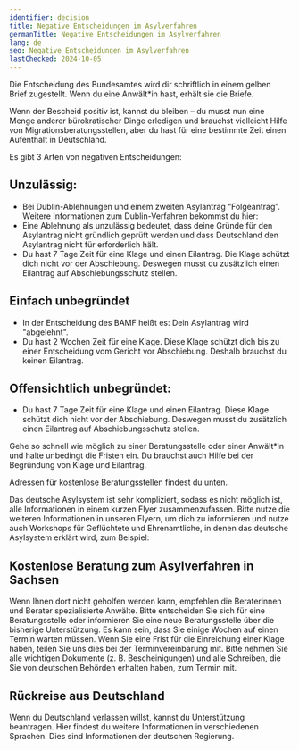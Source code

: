 ```yaml
---
identifier: decision
title: Negative Entscheidungen im Asylverfahren
germanTitle: Negative Entscheidungen im Asylverfahren
lang: de
seo: Negative Entscheidungen im Asylverfahren
lastChecked: 2024-10-05
---
```



Die Entscheidung des Bundesamtes wird dir schriftlich in einem gelben Brief zugestellt. Wenn du eine Anwält\*in hast, erhält sie die Briefe.

Wenn der Bescheid positiv ist, kannst du bleiben – du musst nun eine Menge anderer bürokratischer Dinge erledigen und brauchst vielleicht Hilfe von Migrationsberatungsstellen, aber du hast für eine bestimmte Zeit einen Aufenthalt in Deutschland.

Es gibt 3 Arten von negativen Entscheidungen:

## Unzulässig:

- Bei Dublin-Ablehnungen und einem zweiten Asylantrag “Folgeantrag”. Weitere Informationen zum Dublin-Verfahren bekommst du hier: <InternalShortLink identifier="dublin" />
- Eine Ablehnung als unzulässig bedeutet, dass deine Gründe für den Asylantrag nicht gründlich geprüft werden und dass Deutschland den Asylantrag nicht für erforderlich hält.
- Du hast 7 Tage Zeit für eine Klage und einen Eilantrag. Die Klage schützt dich nicht vor der Abschiebung. Deswegen musst du zusätzlich einen Eilantrag auf Abschiebungsschutz stellen.

## Einfach unbegründet

- In der Entscheidung des BAMF heißt es: Dein Asylantrag wird "abgelehnt".
- Du hast 2 Wochen Zeit für eine Klage. Diese Klage schützt dich bis zu einer Entscheidung vom Gericht vor Abschiebung. Deshalb brauchst du keinen Eilantrag.

## Offensichtlich unbegründet:

- Du hast 7 Tage Zeit für eine Klage und einen Eilantrag. Diese Klage schützt dich nicht vor der Abschiebung. Deswegen musst du zusätzlich einen Eilantrag auf Abschiebungsschutz stellen.

<Block identifier="get-legal-advice" />

Gehe so schnell wie möglich zu einer Beratungsstelle oder einer Anwält\*in und halte unbedingt die Fristen ein. Du brauchst auch Hilfe bei der Begründung von Klage und Eilantrag.

Adressen für kostenlose Beratungsstellen findest du unten.

Das deutsche Asylsystem ist sehr kompliziert, sodass es nicht möglich ist, alle Informationen in einem kurzen Flyer zusammenzufassen. Bitte nutze die weiteren Informationen in <InternalShortLink identifier="procedure">unseren Flyern</InternalShortLink>, um dich zu informieren und nutze auch Workshops für Geflüchtete und Ehrenamtliche, in denen das deutsche Asylsystem erklärt wird, zum Beispiel:

<ExternalShortLink identifier="sfr_wegweiserin" />

## Kostenlose Beratung zum Asylverfahren in Sachsen

<Block identifier="counseling_addresses" />

Wenn Ihnen dort nicht geholfen werden kann, empfehlen die Beraterinnen und Berater spezialisierte Anwälte. Bitte entscheiden Sie sich für eine Beratungsstelle oder informieren Sie eine neue Beratungsstelle über die bisherige Unterstützung. Es kann sein, dass Sie einige Wochen auf einen Termin warten müssen. Wenn Sie eine Frist für die Einreichung einer Klage haben, teilen Sie uns dies bei der Terminvereinbarung mit. Bitte nehmen Sie alle wichtigen Dokumente (z. B. Bescheinigungen) und alle Schreiben, die Sie von deutschen Behörden erhalten haben, zum Termin mit.

## Rückreise aus Deutschland

Wenn du Deutschland verlassen willst, kannst du Unterstützung beantragen. Hier findest du weitere Informationen in verschiedenen Sprachen. Dies sind Informationen der deutschen Regierung.

<ExternalShortLink identifier="return" />
